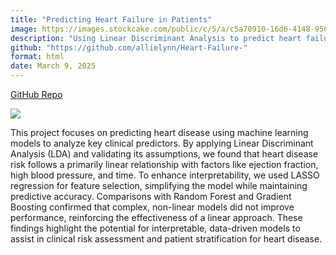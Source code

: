 ```yaml
---
title: "Predicting Heart Failure in Patients"
image: https://images.stockcake.com/public/c/5/a/c5a70910-16d6-4148-9561-32ff659cda4a_large/glowing-heart-art-stockcake.jpg
description: "Using Linear Discriminant Analysis to predict heart failure."
github: "https://github.com/allielynn/Heart-Failure-"
format: html
date: March 9, 2025
---
```


[GitHub Repo]({{< meta github >}})

![](https://images.stockcake.com/public/c/5/a/c5a70910-16d6-4148-9561-32ff659cda4a_large/glowing-heart-art-stockcake.jpg)

This project focuses on predicting heart disease using machine learning models to analyze key clinical predictors. By applying Linear Discriminant Analysis (LDA) and validating its assumptions, we found that heart disease risk follows a primarily linear relationship with factors like ejection fraction, high blood pressure, and time. To enhance interpretability, we used LASSO regression for feature selection, simplifying the model while maintaining predictive accuracy. Comparisons with Random Forest and Gradient Boosting confirmed that complex, non-linear models did not improve performance, reinforcing the effectiveness of a linear approach. These findings highlight the potential for interpretable, data-driven models to assist in clinical risk assessment and patient stratification for heart disease.